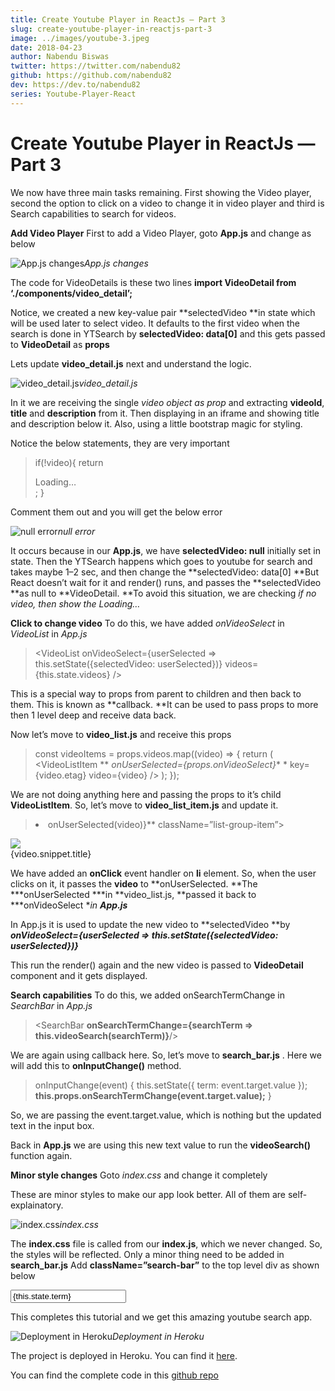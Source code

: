 ```yaml
---
title: Create Youtube Player in ReactJs — Part 3
slug: create-youtube-player-in-reactjs-part-3
image: ../images/youtube-3.jpeg
date: 2018-04-23
author: Nabendu Biswas
twitter: https://twitter.com/nabendu82
github: https://github.com/nabendu82
dev: https://dev.to/nabendu82
series: Youtube-Player-React
---
```


# Create Youtube Player in ReactJs — Part 3

We now have three main tasks remaining. First showing the Video player, second the option to click on a video to change it in video player and third is Search capabilities to search for videos.

**Add Video Player**
First to add a Video Player, goto **App.js** and change as below

![App.js changes](https://cdn-images-1.medium.com/max/2000/1*Q0EFZKZJkKsaGP4kv2VG9w.png)*App.js changes*

The code for VideoDetails is these two lines
**import VideoDetail from ‘./components/video_detail’;
<VideoDetail video={this.state.selectedVideo}/>**

Notice, we created a new key-value pair **selectedVideo **in state which will be used later to select video. It defaults to the first video when the search is done in YTSearch by **selectedVideo: data[0]** and this gets passed to **VideoDetail** as **props**

Lets update **video_detail.js** next and understand the logic.

![video_detail.js](https://cdn-images-1.medium.com/max/2000/1*QvuHNFVUMUq9Pf87EUaGUg.png)*video_detail.js*

In it we are receiving the single *video object as prop* and extracting **videoId**, **title** and **description** from it. Then displaying in an iframe and showing title and description below it. Also, using a little bootstrap magic for styling.

Notice the below statements, they are very important
> if(!video){
 return <div>Loading…</div>;
 }

Comment them out and you will get the below error

![null error](https://cdn-images-1.medium.com/max/2000/1*uQ29OPUg4BFLaCVWOB3jgA.png)*null error*

It occurs because in our **App.js**, we have **selectedVideo: null** initially set in state. Then the YTSearch happens which goes to youtube for search and takes maybe 1–2 sec, and then change the **selectedVideo: data[0]
**But React doesn’t wait for it and render() runs, and passes the **selectedVideo **as null to **VideoDetail.
**To avoid this situation, we are checking *if no video, then show the Loading…*

**Click to change video**
To do this, we have added *onVideoSelect* in *VideoList* in *App.js*
> <VideoList
 onVideoSelect={userSelected => this.setState({selectedVideo: userSelected})}
 videos={this.state.videos}
 />

This is a special way to props from parent to children and then back to them. This is known as **callback. **It can be used to pass props to more then 1 level deep and receive data back.

Now let’s move to **video_list.js** and receive this props
> const videoItems = props.videos.map((video) => {
 return (
 <VideoListItem
** *onUserSelected={props.onVideoSelect}** *
 key={video.etag}
 video={video} />
 );
 });

We are not doing anything here and passing the props to it’s child **VideoListItem**. So, let’s move to **video_list_item.js** and update it.
> <li **onClick={() => onUserSelected(video)}** className=”list-group-item”>
 <div className=”video-list media”>
 <div className=”media-left”>
 <img className=”media-object” src={imageUrl} />
 </div>
 <div className=”media-body”>
 <div className=”media-heading”>{video.snippet.title}</div>
 </div>
 </div>
 </li>

We have added an **onClick** event handler on **li** element. So, when the user clicks on it, it passes the **video** to **onUserSelected.
**The ***onUserSelected ***in **video_list.js, **passed it back to ***onVideoSelect **in **App.js***

In App.js it is used to update the new video to **selectedVideo **by ***onVideoSelect={userSelected => this.setState({selectedVideo: userSelected})}***

This run the render() again and the new video is passed to **VideoDetail** component and it gets displayed.

**Search capabilities**
To do this, we added onSearchTermChange in *SearchBar* in *App.js*
> <SearchBar **onSearchTermChange={searchTerm => this.videoSearch(searchTerm)}**/>

We are again using callback here. So, let’s move to **search_bar.js** . Here we will add this to **onInputChange()** method.
> onInputChange(event) {
 this.setState({ term: event.target.value });
 **this.props.onSearchTermChange(event.target.value);**
 }

So, we are passing the event.target.value, which is nothing but the updated text in the input box.

Back in **App.js** we are using this new text value to run the **videoSearch()** function again.

**Minor style changes**
Goto *index.css* and change it completely

These are minor styles to make our app look better. All of them are self-explainatory.

![index.css](https://cdn-images-1.medium.com/max/2000/1*Ji0DaLNObSsaaQFEDMEcJQ.png)*index.css*

The **index.css** file is called from our **index.js**, which we never changed. So, the styles will be reflected. Only a minor thing need to be added in **search_bar.js**
Add **className=”search-bar”** to the top level div as shown below
> <div **className=”search-bar”**>
 <input
 value={this.state.term}
 onChange={this.onInputChange}
 />
 </div>

This completes this tutorial and we get this amazing youtube search app.

![Deployment in Heroku](https://cdn-images-1.medium.com/max/5752/1*q_TlDwZKykQ2Ixh4DuONLA.png)*Deployment in Heroku*

The project is deployed in Heroku. You can find it [here](https://nameless-dusk-36203.herokuapp.com/).

You can find the complete code in this [github repo](https://github.com/nabendu82/youtube-player)
